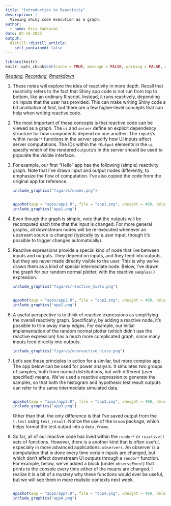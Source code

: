 ```yaml
---
title: "Introduction to Reactivity"
description: |
  Viewing shiny code execution as a graph.
author:
  - name: Kris Sankaran
date: 02-15-2022
output:
  distill::distill_article:
    self_contained: false
---
```


```r
library(knitr)
knitr::opts_chunk$set(cache = TRUE, message = FALSE, warning = FALSE, echo = TRUE, fig.height = 5, retina = 4)
```


_[Reading](https://mastering-shiny.org/basic-reactivity.html), [Recording](https://mediaspace.wisc.edu/media/Week%204%20%5B2%5D%20Introduction%20to%20Reactivity/1_2k4w97vg),  [Rmarkdown](https://github.com/krisrs1128/stat479_s22/blob/main/_posts/2022-02-10-week04-02/week04-02.Rmd)_

1. These notes will explore the idea of reactivity in more depth. Recall that
reactivity refers to the fact that Shiny app code is not run from top to bottom,
like an ordinary R script. Instead, it runs reactively, depending on inputs that
the user has provided. This can make writing Shiny code a bit unintuitive at
first, but there are a few higher-level concepts that can help when writing
reactive code.

1. The most important of these concepts is that reactive code can be viewed as a
graph. The `ui` and `server` define an explicit dependency structure for how
components depend on one another. The `input$`'s within `render*` functions in
the server specify how UI inputs affect server computations. The IDs within the
`*Output` elements in the `ui` specify which of the rendered `output$`'s in the
server should be used to populate the visible interface.

1. For example, our first "Hello" app has the following (simple) reactivity
graph. Note that I've drawn input and output nodes differently, to emphasize the
flow of computation. I've also copied the code from the original app for
reference.
    
    ```r
    include_graphics("figures/names.png")
    ```
        

    ```r
    ```
    
    ```r
    appshot(app = "apps/app1.R", file = "app1.png", vheight = 400, delay=5)
    include_graphics("app1.png")
    ```

1. Even though the graph is simple, note that the outputs will be recomputed
each time that the input is changed. For more general graphs, all downstream
nodes will be re-executed whenever an upstream source is changed (typically by a
user input, though it's possible to trigger changes automatically).

1. Reactive expressions provide a special kind of node that live between inputs
and outputs. They depend on inputs, and they feed into outputs, but they are
never made directly visible to the user. This is why we've drawn them as a kind
of special intermediate node. Below, I've drawn the graph for our random normal
plotter, with the reactive `samples()` expression.

    ```r
    include_graphics("figures/reactive_histo.png")
    ```
  

    ```r
    ```
    
    ```r
    appshot(app = "apps/app2.R", file = "app2.png", vheight = 400, delay=5)
    include_graphics("app2.png")
    ```

1. A useful perspective is to think of reactive expressions as simplifying the
overall reactivity graph. Specifically, by adding a reactive node, it's possible
to trim away many edges. For example, our initial implementation of the random
normal plotter (which didn't use the reactive expression) has a much more
complicated graph, since many inputs feed directly into outputs.

    ```r
    include_graphics("figures/nonreactive_histo.png")
    ```

1. Let's see these principles in action for a similar, but more complex app. The
app below can be used for power analysis. It simulates two groups of samples,
both from normal distributions, but with different (user specified) means. We've
used a reactive expression to generate the samples, so that both the histogram
and hypothesis test result outputs can refer to the same intermediate simulated
data.

    ```r
    ```
    
    ```r
    appshot(app = "apps/app3.R", file = "app3.png", vheight = 400, delay=5)
    include_graphics("app3.png")
    ```
    
    Other than that, the only difference is that I've saved output from the
    `t.test` using `test_result`. Notice the use of the `broom` package, which
    helps format the test output into a `data.frame`.
    
1. So far, all of our reactive code has lived within the `render*` or
`reactive()` sets of functions. However, there is a another kind that is often
useful, especially in more advanced applications: `observers`. An observer is a
computation that is done every time certain inputs are changed, but which don't
affect downstream UI outputs through a `render*` function. For example, below,
we've added a block (under `observeEvent`) that prints to the console every time
either of the means are changed. I realize it is a bit of a mystery why these
functions would ever be useful, but we will see them in more realistic contexts
next week.

    ```r
    ```
    
    ```r
    appshot(app = "apps/app4.R", file = "app4.png", vheight = 400, delay=5)
    include_graphics("app4.png")
    ```
